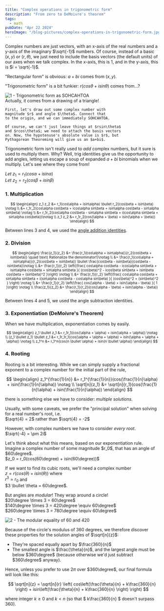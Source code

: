 ```yaml
---
title: "Complex operations in trigonometric form"
description: "From zero to DeMoivre's theorem"
tags:
  - math
pubDate: "Apr 22 2024"
heroImage: "/blog-pictures/complex-operations-in-trigonometric-form.jpg"
---
```


Complex numbers are just vectors, with an x-axis of the
real numbers and a y-axis of the imaginary $\sqrt{-1}$
numbers. Of course, instead of a basic $(x,y)$ or $(r, \theta)$,
we just need to include the basis vectors (the default units)
of our axes when we talk complex. In the x-axis, this is $1$, and in the
y-axis, this is $i = \sqrt{-1}$.

"Rectangular form" is obvious: $a+bi$ comes from $(x,y)$.

"Trigonometric form" is a bit funkier: $r(cos\theta + isin\theta)$ comes from...?

<div class="grid grid-cols-2 gap-4">
  <img src="/blog-pictures/complex-operations-in-trigonometric-form-01.svg" alt="1 - Trigonometric form as SOHCAHTOA" class="mx-auto"/>
  <div>
    Actually, it comes from a drawing of a triangle!

    First, let's draw out some complex number with
    magnitude $r$ and angle $\theta$. Connect that
    to the origin, and we can immediately SOHCAHTOA.

    Of course, we can't just leave things at $rsin\theta$
    and $rcos\theta$; we need to attach the basis vectors
    on. Now, the hypotenuse's absolute value is $r$, but
    Pythagorean Theoreming will give us an $a+bi$.

  </div>
</div>

Trigonometric form isn't really used to _add_ complex
numbers, but it sure is used to multiply them. Why?
Well, trig identities give us the opportunity to
add angles, letting us escape a soup of expanded $a+bi$
binomials when we multiply. Let's see where they come from!

$Let\ z_1 = r_1(cos\alpha+isin\alpha)$  
$Let\ z_2 = r_2(cos\beta+isin\beta)$

### 1. Multiplication

<small>

$$
\begin{align}
z_1 z_2 &= r_1(cos\alpha + isin\alpha) \bullet r_2(cos\beta + isin\beta) \notag \\
  &= r_1r_2(cos\alpha cos\beta + icos\alpha sin\beta + isin\alpha cos\beta - sin\alpha sin\beta) \notag \\
  &= r_1r_2(cos\alpha cos\beta - sin\alpha sin\beta + i(cos\alpha sin\beta + sin\alpha cos\beta))\notag \\
z_1 z_2 &= r_1r_2(cos(\alpha + \beta) + isin(\alpha + \beta))
\end{align}
$$

</small>

Between lines 3 and 4, we used the [angle addition identities](/blog/angle-addition-formulas).

### 2. Division

<small>

$$
\begin{align}
\frac{z_1}{z_2} &= \frac{r_1(cos\alpha + isin\alpha)}{r_2(cos\beta + isin\beta)} \quad \text{ Rationalize the denominator!}\notag \\
  &= \frac{r_1(cos\alpha + isin\alpha)}{r_2(cos\beta + isin\beta)} \bullet \frac{cos\beta - isin\beta}{cos\beta - isin\beta}\notag \\
  &= \frac{r_1}{r_2} \left(\frac{
    cos\alpha cos\beta - icos\alpha sin\beta + isin\alpha cos\beta + sin\alpha sin\beta
  }{
    (cos\beta)^2 - icos\beta sin\beta + isin\beta cos\beta + (sin\beta)^2
  }\right) \notag \\
  &= \frac{r_1}{r_2} \left(\frac{
    cos\alpha cos\beta + sin\alpha sin\beta + i(sin\alpha cos\beta - cos\alpha sin\beta)
  }{
    (cos\beta)^2 + (sin\beta)^2
  } \right) \notag \\
  &= \frac{r_1}{r_2} \left(\frac{
    cos(\alpha - \beta) + isin(\alpha - \beta)
  }{
    1
  }\right) \notag \\
\frac{z_1}{z_2} &= \frac{r_1}{r_2}(cos(\alpha - \beta) + isin(\alpha - \beta))
\end{align}
$$

</small>

Between lines 4 and 5, we used the angle subtraction identities.

### 3. Exponentiation (DeMoivre's Theorem)

When we have multiplication, exponentiation comes by easily.

<small>

$$
\begin{align}
z_1 \bullet z_1 &= r_1r_1(cos(\alpha + \alpha) + isin(\alpha + \alpha)) \notag \\
(z_1 \bullet z_1) \bullet z_1 &= r_1r_1r_1(cos(\alpha + \alpha + \alpha) + isin(\alpha + \alpha + \alpha)) \notag \\
z_1^n &= r_1^n(cos(n \bullet \alpha) + isin(n \bullet \alpha))
\end{align}
$$

</small>

### 4. Rooting

Rooting is a bit interesting. While we can simply supply a fractional
exponent to a complex number for the initial part of the rule,

$$
\begin{align}
z_1^{\frac{1}{n}} &= r_1^{\frac{1}{n}}(cos(\frac{1}{n}\alpha) + isin(\frac{1}{n}\alpha)) \notag \\
\sqrt[n]{z_1} &= \sqrt[n]{r_1}(cos(\frac{1}{n}\alpha) + isin(\frac{1}{n}\alpha))
\end{align}
$$

there is something else we have to consider: _multiple solutions._

Usually, with some caveats, we prefer the "principal solution"
when solving for a real number's root, i.e. <br />
$\sqrt{4} = 2$ rather than $\sqrt{4} = -2$

However, with complex numbers we have to consider _every root_. <br />
$\sqrt{-4} = \pm 2i$

<div class="grid grid-cols-2 gap-4">
  <div>
  Let's think about what this means, based on our exponentiation rule. Imagine
  a complex number of some magnitude $r_0$, that has an angle of $60\degree$. <br />
  $z_0 = r_0(cos(60\degree) + isin(60\degree))$

If we want to find its cubic roots, we'll need a complex number <br />
$z = r(cos(\theta) + isin(\theta))$ where <br />
$r^3 = r_0$ and <br />
$3 \bullet \theta = 60\degree$.

But angles are _modular_! They wrap around a circle! <br />
$20\degree \times 3 = 60\degree$ <br />
$140\degree \times 3 = 420\degree \equiv 60\degree$ <br />
$260\degree \times 3 = 780\degree \equiv 60\degree$ <br />

  </div>
  <img src="/blog-pictures/complex-operations-in-trigonometric-form-02.svg" alt="2 - The modular equality of 60 and 420" class="mx-auto"/>
</div>

Because of the circle's modulus of 360 degrees, we therefore
discover these properties for the solution angles of $\sqrt[n]{z}$:

- They're spaced equally apart by $\frac{360}{n}$
- The smallest angle is $\frac{\theta}{n}$, and the largest angle must be below $360\degree$
  (because otherwise we'd just subtract $360\degree$ anyway).

Hence, unless you prefer to use $2\pi$ over $360\degree$, our
final formula will look like this:

$$
\sqrt[n]{z} = \sqrt[n]{r} \left(
cos\left(\frac{\theta}{n} + k\frac{360}{n} \right) +
isin\left(\frac{\theta}{n} + k\frac{360}{n} \right)
\right)
$$

where integer
$k \geq 0$
and
$k < n$
(so that $ k\frac{360}{n} $ doesn't surpass 360).
